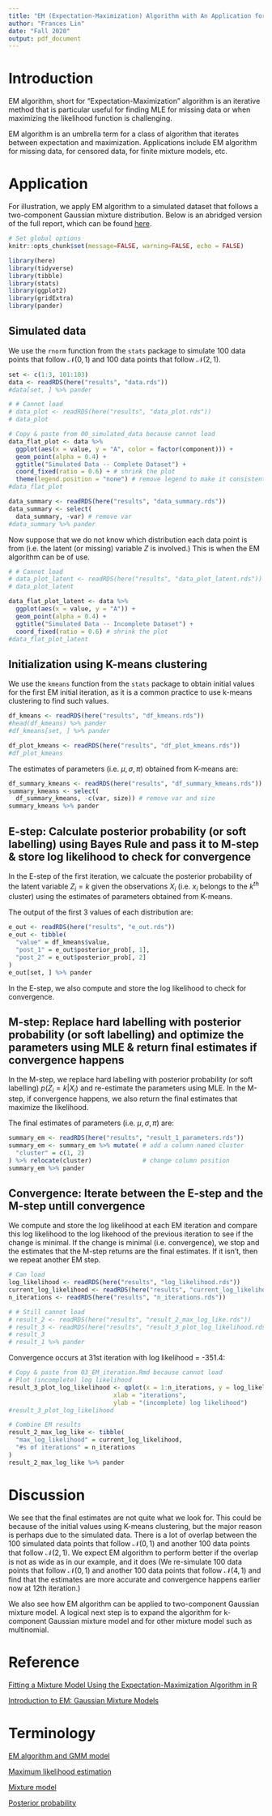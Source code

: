 ```yaml
---
title: "EM (Expectation-Maximization) Algorithm with An Application for Gaussian Mixture Model"
author: "Frances Lin"
date: "Fall 2020"
output: pdf_document
---
```


# Introduction

EM algorithm, short for “Expectation-Maximization” algorithm is an iterative method that is particular useful for finding MLE for missing data or when maximizing the likelihood function is challenging.

EM algorithm is an umbrella term for a class of algorithm that iterates between expectation and maximization. Applications include EM algorithm for missing data, for censored data, for finite mixture models, etc. 

# Application

For illustration, we apply EM algorithm to a simulated dataset that follows a two-component Gaussian mixture distribution. Below is an abridged version of the full report, which can be found [here](https://github.com/ST541-Fall2020/linyuchu-project-EM-algorithm-for-Gaussian-mixtures/blob/master/analysis/Lin_ST541_Project_FULL.pdf). 

```r
# Set global options
knitr::opts_chunk$set(message=FALSE, warning=FALSE, echo = FALSE) 
```

```r
library(here)
library(tidyverse)
library(tibble)
library(stats)
library(ggplot2)
library(gridExtra)
library(pander)
```

## Simulated data

We use the `rnorm` function from the `stats` package to simulate 100 data points that follow $\mathcal{N}(0,1)$ and 100 data points that follow $\mathcal{N}(2,1)$.  

```r
set <- c(1:3, 101:103)
data <- readRDS(here("results", "data.rds"))
#data[set, ] %>% pander
```

```r
# # Cannot load
# data_plot <- readRDS(here("results", "data_plot.rds"))
# data_plot
```

```r
# Copy & paste from 00_simulated_data because cannot load
data_flat_plot <- data %>%
  ggplot(aes(x = value, y = "A", color = factor(component))) +
  geom_point(alpha = 0.4) + 
  ggtitle("Simulated Data -- Complete Dataset") + 
  coord_fixed(ratio = 0.6) + # shrink the plot 
  theme(legend.position = "none") # remove legend to make it consistent
#data_flat_plot
```

```r
data_summary <- readRDS(here("results", "data_summary.rds"))
data_summary <- select(
  data_summary, -var) # remove var
#data_summary %>% pander
```

Now suppose that we do not know which distribution each data point is from (i.e. the latent (or missing) variable $Z$ is involved.) This is when the EM algorithm can be of use.

```r
# # Cannot load
# data_plot_latent <- readRDS(here("results", "data_plot_latent.rds"))
# data_plot_latent
```

```r
data_flat_plot_latent <- data %>%
  ggplot(aes(x = value, y = "A")) +
  geom_point(alpha = 0.4) + 
  ggtitle("Simulated Data -- Incomplete Dataset") + 
  coord_fixed(ratio = 0.6) # shrink the plot 
#data_flat_plot_latent
```

## Initialization using K-means clustering

We use the `kmeans` function from the `stats` package to obtain initial values for the first EM initial iteration, as it is a common practice to use k-means clustering to find such values.

```r
df_kmeans <- readRDS(here("results", "df_kmeans.rds"))
#head(df_kmeans) %>% pander
#df_kmeans[set, ] %>% pander
```

```r
df_plot_kmeans <- readRDS(here("results", "df_plot_kmeans.rds"))
#df_plot_kmeans
```

The estimates of parameters (i.e. $\mu, \sigma, \pi$) obtained from K-means are: 

```r
df_summary_kmeans <- readRDS(here("results", "df_summary_kmeans.rds"))
summary_kmeans <- select(
  df_summary_kmeans, -c(var, size)) # remove var and size
summary_kmeans %>% pander
```

## E-step: Calculate posterior probability (or soft labelling) using Bayes Rule and pass it to M-step & store log likelihood to check for convergence

In the E-step of the first iteration, we calcuate the posterior probability of the latent variable $Z_i = k$ given the observations $X_i$ (i.e. $x_i$ belongs to the $k^{th}$ cluster) using the estimates of parameters obtained from K-means. 

The output of the first 3 values of each distribution are: 

```r
e_out <- readRDS(here("results", "e_out.rds"))
e_out <- tibble(
  "value" = df_kmeans$value,
  "post_1" = e_out$posterior_prob[, 1],
  "post_2" = e_out$posterior_prob[, 2]
)
e_out[set, ] %>% pander
```

In the E-step, we also compute and store the log likelihood to check for convergence. 

## M-step: Replace hard labelling with posterior probability (or soft labelling) and optimize the parameters using MLE & return final estimates if convergence happens

In the M-step, we replace hard labelling with posterior probability (or soft labelling) $p(Z_i = k | X_i)$ and re-estimate the parameters using MLE. In the M-step, if convergence happens, we also return the final estimates that maximize the likelihood. 

The final estimates of parameters (i.e. $\mu, \sigma, \pi$) are: 

```r
summary_em <- readRDS(here("results", "result_1_parameters.rds"))
summary_em <- summary_em %>% mutate( # add a column named cluster
  "cluster" = c(1, 2)
) %>% relocate(cluster)              # change column position
summary_em %>% pander
```

## Convergence: Iterate between the E-step and the M-step untill convergence

We compute and store the log likelihood at each EM iteration and compare this log likelihood to the log likehood of the previous iteration to see if the change is minimal. If the change is minimal (i.e. convergence), we stop and the estimates that the M-step returns are the final estimates. If it isn't, then we repeat another EM step. 

```r
# Can load
log_likelihood <- readRDS(here("results", "log_likelihood.rds"))
current_log_likelihood <- readRDS(here("results", "current_log_likelihood.rds"))
n_iterations <- readRDS(here("results", "n_iterations.rds"))

# # Still cannot load
# result_2 <- readRDS(here("results", "result_2_max_log_like.rds"))
# result_3 <- readRDS(here("results", "result_3_plot_log_likelihood.rds"))
# result_3
# result_1 %>% pander
```

Convergence occurs at 31st iteration with log likelihood = -351.4: 

```r
# Copy & paste from 03_EM_iteration.Rmd because cannot load
# Plot (incomplete) log likelihood 
result_3_plot_log_likelihood <- qplot(x = 1:n_iterations, y = log_likelihood, 
                             xlab = "iterations", 
                             ylab = "(incomplete) log likelihood")
#result_3_plot_log_likelihood

# Combine EM results 
result_2_max_log_like <- tibble(
  "max_log_likelihood" = current_log_likelihood, 
  "#s of iterations" = n_iterations
)
result_2_max_log_like %>% pander
```

# Discussion 

We see that the final estimates are not quite what we look for. This could be because of the initial values using K-means clustering, but the major reason is perhaps due to the simulated data. There is a lot of overlap between the 100 simulated data points that follow $\mathcal{N}(0,1)$ and another 100 data points that follow $\mathcal{N}(2,1)$. We expect EM algorithm to perform better if the overlap is not as wide as in our example, and it does (We re-simulate 100 data points that follow $\mathcal{N}(0,1)$ and another 100 data points that follow $\mathcal{N}(4,1)$ and find that the estimates are more accurate and convergence happens earlier now at 12th iteration.)

We also see how EM algorithm can be applied to two-component Gaussian mixture model. A logical next step is to expand the algorithm for k-component Gaussian mixture model and for other mixture model such as multinomial. 

# Reference 

[Fitting a Mixture Model Using the Expectation-Maximization Algorithm in R](https://tinyheero.github.io/2016/01/03/gmm-em.html)

[Introduction to EM: Gaussian Mixture Models](https://stephens999.github.io/fiveMinuteStats/intro_to_em.html)


# Terminology

[EM algorithm and GMM model](https://en.wikipedia.org/wiki/EM_algorithm_and_GMM_model)

[Maximum likelihood estimation](https://en.wikipedia.org/wiki/Maximum_likelihood_estimation)

[Mixture model](https://en.wikipedia.org/wiki/Mixture_model)

[Posterior probability](https://en.wikipedia.org/wiki/Posterior_probability)


